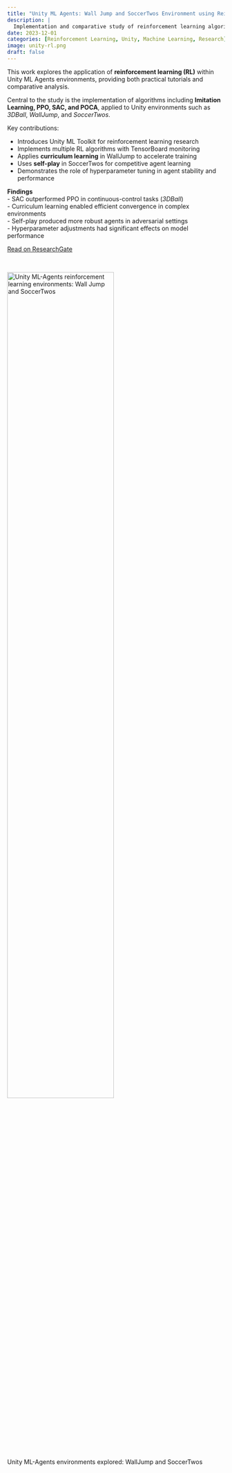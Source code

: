 ```yaml
---
title: "Unity ML Agents: Wall Jump and SoccerTwos Environment using Reinforcement Learning Techniques"
description: |
  Implementation and comparative study of reinforcement learning algorithms in Unity ML environments, with case studies on WallJump and SoccerTwos.
date: 2023-12-01
categories: [Reinforcement Learning, Unity, Machine Learning, Research]
image: unity-rl.png
draft: false
---
```


This work explores the application of **reinforcement learning (RL)** within Unity ML Agents environments, providing both practical tutorials and comparative analysis.  

Central to the study is the implementation of algorithms including **Imitation Learning, PPO, SAC, and POCA**, applied to Unity environments such as *3DBall*, *WallJump*, and *SoccerTwos*.  

Key contributions:  

- Introduces Unity ML Toolkit for reinforcement learning research  
- Implements multiple RL algorithms with TensorBoard monitoring  
- Applies **curriculum learning** in WallJump to accelerate training  
- Uses **self-play** in SoccerTwos for competitive agent learning  
- Demonstrates the role of hyperparameter tuning in agent stability and performance  

**Findings**  
- SAC outperformed PPO in continuous-control tasks (*3DBall*)  
- Curriculum learning enabled efficient convergence in complex environments  
- Self-play produced more robust agents in adversarial settings  
- Hyperparameter adjustments had significant effects on model performance  

[Read on ResearchGate](https://www.researchgate.net/publication/377273320_Unity_ML_Agents_Wall_Jump_and_SoccerTwos_environment_using_Reinforcement_Learning_RL_tecnique){.btn target=_blank}

<br>

<img class="img-styling" src="unity-rl.png" alt="Unity ML-Agents reinforcement learning environments: Wall Jump and SoccerTwos" width="70%">

::: {.gray-italic .center-text}
Unity ML-Agents environments explored: WallJump and SoccerTwos
:::
